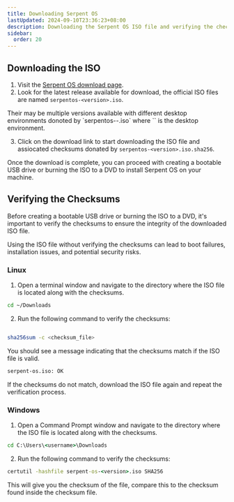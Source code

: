 ```yaml
---
title: Downloading Serpent OS
lastUpdated: 2024-09-10T23:36:23+08:00
description: Downloading the Serpent OS ISO file and verifying the checksums
sidebar:
  order: 20
---
```



## Downloading the ISO

1. Visit the [Serpent OS download page](https://download.serpentos.com).
2. Look for the latest release available for download, the official ISO files are named `serpentos-<version>.iso`.

  <Aside>
  Their may be multiple versions available with different desktop environments donoted by `serpentos-<version>-<desktop>.iso` where `<desktop>` is the desktop environment.
  </Aside>

3. Click on the download link to start downloading the ISO file and assiocated checksums donated by `serpentos-<version>.iso.sha256`.

Once the download is complete, you can proceed with creating a bootable USB drive or burning the ISO to a DVD to install Serpent OS on your machine.

## Verifying the Checksums

Before creating a bootable USB drive or burning the ISO to a DVD, it's important to verify the checksums to ensure the integrity of the downloaded ISO file.

<Aside type="caution">
  Using the ISO file without verifying the checksums can lead to boot failures, installation issues, and potential security risks.
</Aside>

### Linux

1. Open a terminal window and navigate to the directory where the ISO file is located along with the checksums.

```bash
cd ~/Downloads
```

2. Run the following command to verify the checksums:

```bash

sha256sum -c <checksum_file>
```
You should see a message indicating that the checksums match if the ISO file is valid.

```bash
serpent-os.iso: OK
```

If the checksums do not match, download the ISO file again and repeat the verification process.

### Windows

1. Open a Command Prompt window and navigate to the directory where the ISO file is located along with the checksums.

```cmd
cd C:\Users\<username>\Downloads
```

2. Run the following command to verify the checksums:

```cmd
certutil -hashfile serpent-os-<version>.iso SHA256
```

This will give you the checksum of the file, compare this to the checksum found inside the checksum file.
